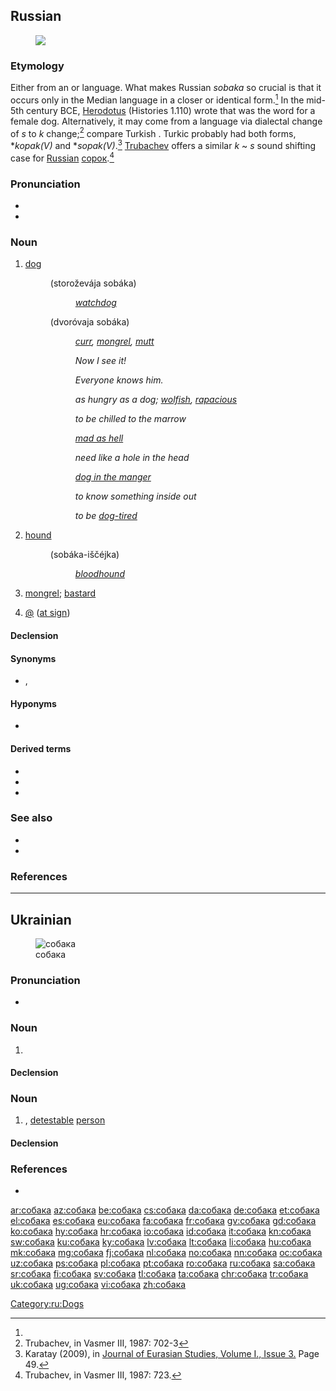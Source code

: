 ==Russian==
{{wikipedia|lang=ru}}
[[File:Laika.jpg|thumb|{{lang|ru|Собака}}]]

===Etymology===
Either from an {{etyl|ira|ru}} or {{etyl|trk|ru}} language. What makes Russian ''sobaka'' so crucial is that it occurs only in the Median language in a closer or identical form.<ref name="Karatay"/> In the mid-5th century BCE, [[w:Herodotus|Herodotus]] (Histories 1.110) wrote that {{term|sc=polytonic|σπάκα|tr=spaka|lang=xme}} was the {{etyl|xme|ru}} word for a female dog. Alternatively, it may come from a {{etyl|trk|ru}} language via dialectal change of ''s'' to ''k'' change;<ref>Trubachev, in Vasmer III, 1987: 702-3</ref> compare Turkish {{term|köpek|lang=tr}}. Turkic probably had both forms, *''kopak(V)'' and *''sopak(V)''.<ref name="Karatay">Karatay (2009), in [http://epa.oszk.hu/01500/01521/00003/pdf/00003.pdf Journal of Eurasian Studies, Volume I., Issue 3.] Page 49.</ref> [[Oleg Trubachyov|Trubachev]] offers a similar ''k'' ~ ''s'' sound shifting case for [[Russian]] [[сорок#Russian|сорок]].<ref>Trubachev, in Vasmer III, 1987: 723.</ref>

===Pronunciation===
* {{ru-IPA|соба́ка}}
* {{audio|Ru-собака.ogg|Audio|lang=ru}}

===Noun===
{{ru-noun|соба́ка|f-an|соба́ки|соба́ки}}

# [[dog]]
#: {{lang|ru|[[сторожевой|сторожевая]] соба́ка}} (storoževája sobáka)
#:: ''[[watchdog]]''
#: {{lang|ru|[[дворовый|дворовая]] соба́ка}} (dvoróvaja sobáka)
#:: ''[[curr]], [[mongrel]], [[mutt]]''
#: {{lang|ru|[[вот|Вот]] [[где#Russian|где]] соба́ка [[зарывать|зарыта]]!}}
#:: ''Now I see it!''
#: {{lang|ru|[[он|Его]] [[каждый|каждая]] соба́ка [[знать|знает]]}}
#:: ''Everyone knows him.''
#: {{lang|ru|[[голодный как собака]]}}
#:: ''as hungry as a dog; [[wolfish]], [[rapacious]]''
#: {{lang|ru|[[замёрзнуть как соба́ка]]}}
#:: ''to be chilled to the marrow''
#: {{lang|ru|[[злой как собака]]}}
#:: ''[[mad as hell]]''
#: {{lang|ru|[[нужный как собаке пятая нога]]}}
#:: ''need like a hole in the head''
#: {{lang|ru|[[собака на сене]]}}
#:: ''[[dog in the manger]]''
#: {{lang|ru|[[собаку съесть]]}}
#:: ''to know something inside out''
#: {{lang|ru|[[устать как собака]]}}
#:: ''to be [[dog-tired]]''
# [[hound]]
#: {{lang|ru|собака-[[ищейка]]}} (sobáka-iščéjka)
#:: ''[[bloodhound]]''
# {{context|pejorative|lang=ru}} [[mongrel]]; [[bastard]]
# {{context|Internet|lang=ru}} [[@]] ([[at sign]])

====Declension====
{{ru-noun-table|соба́ка|a=an}}

====Synonyms====
* {{l|ru|пёс}}, {{l|ru|су́ка}}

====Hyponyms====
* {{l|ru|дворня́га}}

====Derived terms====
* {{l|ru|по-соба́чьи}}
* {{l|ru|соба́чий}}
* {{l|ru|собачиться}}

===See also===
* {{l|ru|конура́}}
* {{l|ru|щено́к}}

===References===
<references/>

[[Category:ru:Dogs]]

----

==Ukrainian==
{{wikipedia|lang=uk}}
[[Image:Kintamani.jpg|thumb|собака]]

===Pronunciation===
* {{audio|Uk-собака.ogg|Audio|lang=uk}}

===Noun===
{{uk-noun|соба́ка|f-an|соба́ки|соба́ки}}

# {{l|en|dog}} {{gloss|animal}}

====Declension====
{{uk-decl-noun|соба́ка|соба́ки|соба́ки|соба́к|соба́ці|соба́кам|соба́ку|соба́ки, соба́к|соба́кою|соба́ками|соба́ці|соба́ках|соба́ко|соба́ки}}

===Noun===
{{uk-noun|соба́ка|f-an|соба́ки|соба́ки}}

# {{context|figuratively|pejorative|lang=uk}} {{l|en|scoundrel}}, [[detestable]] [[person]]

====Declension====
{{uk-decl-noun|соба́ка|соба́ки|соба́ки|соба́к|соба́ці|соба́кам|соба́ку|соба́к|соба́кой|соба́ками|соба́ці|соба́ках|соба́ко|соба́ки}}

===References===
* {{R:uk:SUM-11}}

[[ar:собака]]
[[az:собака]]
[[be:собака]]
[[cs:собака]]
[[da:собака]]
[[de:собака]]
[[et:собака]]
[[el:собака]]
[[es:собака]]
[[eu:собака]]
[[fa:собака]]
[[fr:собака]]
[[gv:собака]]
[[gd:собака]]
[[ko:собака]]
[[hy:собака]]
[[hr:собака]]
[[io:собака]]
[[id:собака]]
[[it:собака]]
[[kn:собака]]
[[sw:собака]]
[[ku:собака]]
[[ky:собака]]
[[lv:собака]]
[[lt:собака]]
[[li:собака]]
[[hu:собака]]
[[mk:собака]]
[[mg:собака]]
[[fj:собака]]
[[nl:собака]]
[[no:собака]]
[[nn:собака]]
[[oc:собака]]
[[uz:собака]]
[[ps:собака]]
[[pl:собака]]
[[pt:собака]]
[[ro:собака]]
[[ru:собака]]
[[sa:собака]]
[[sr:собака]]
[[fi:собака]]
[[sv:собака]]
[[tl:собака]]
[[ta:собака]]
[[chr:собака]]
[[tr:собака]]
[[uk:собака]]
[[ug:собака]]
[[vi:собака]]
[[zh:собака]]
